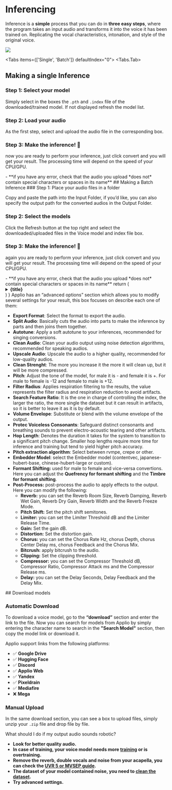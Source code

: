 
# Inferencing

Inference is a **simple** process that you can do in **three easy steps**, where the program takes an input audio and transforms it into the voice it has been trained on. Replicating the vocal characteristics, intonation, and style of the original voice.

![](/Inference.png)

<Tabs items={['Single', 'Batch']} defaultIndex="0">
  <Tabs.Tab>
  <Steps>
  ## Making a single Inference
  ### Step 1: Select your model

Simply select in the boxes the `.pth` and `.index` file of the downloaded/trained model. If not displayed refresh the model list.

### Step 2: Load your audio

As the first step, select and upload the audio file in the corresponding box.

### Step 3: Make the inference! 🎉

now you are ready to perform your inference, just click convert and you will get your result. The processing time will depend on the speed of your CPU/GPU.

</Steps>
- **if you have any error, check that the audio you upload *does not* contain special characters or spaces in its name**
</Tabs.Tab>
  <Tabs.Tab> <Steps>
   ## Making a Batch Inference
  ### Step 1: Place your audio files in a folder

Copy and paste the path into the Input Folder, if you’d like, you can also specify the output path for the converted audios in the Output Folder.

### Step 2: Select the models

Click the Refresh button at the top right and select the downloaded/uploaded files in the Voice model and index file box.

### Step 3: Make the inference! 🎉

again you are ready to perform your inference, just click convert and you will get your result. The processing time will depend on the speed of your CPU/GPU.


</Steps>
- **if you have any error, check that the audio you upload *does not* contain special characters or spaces in its name**
</Tabs.Tab>
</Tabs>
  return (
    <details
      closed
      className="last-of-type:mb-0 rounded-lg bg-neutral-50 dark:bg-neutral-800 p-2 mt-4"
    >
      <summary>
        <strong className="text-lg">{title}</strong>
      </summary>
      <div className="nx-p-2">{children}</div>
    </details>
  )
}

<FAQBox title="Advanced Settings section">
Applio has an “advanced options” section which allows you to modify several settings for your result, this box focuses on describe each one of them:

- **Export Format**: Select the format to export the audio.
- **Split Audio**: Basically cuts the audio into parts to make the inference by parts and then joins them together.
- **Autotune**: Apply a soft autotune to your inferences, recommended for singing conversions.
- **Clean Audio**: Clean your audio output using noise detection algorithms, recommended for speaking audios.
- **Upscale Audio**: Upscale the audio to a higher quality, recommended for low-quality audios.
- **Clean Strenght**: The more you increase it the more it will clean up, but it will be more compressed.
- **Pitch**: Adjust the tone of the model, for male it is - and female it is +. For male to female is -12 and female to male is +12.
- **Filter Radius**: Applies respiration filtering to the results, the value represents the filter radius and respiration reduction to avoid artifacts.
- **Search Feature Ratio**: It is the one in charge of controlling the index, the larger the ratio, the more single the dataset but it can result in artifacts, so it is better to leave it as it is by default.
- **Volume Envelope**: Substitute or blend with the volume envelope of the output.
- **Protec Voiceless Consonants**: Safeguard distinct consonants and breathing sounds to prevent electro-acoustic tearing and other artifacts.
- **Hop Length**: Denotes the duration it takes for the system to transition to a significant pitch change. Smaller hop lengths require more time for inference and training but tend to yield higher pitch accuracy.
- **Pitch extraction algorithm**: Select between rvmpe, crepe or other.
- **Embedder Model**: select the Embedder model (contentvec, japanese-hubert-base, chinese-hubert-large or custom).
- **Formant Shifting:** used for male to female and vice-versa convertions. Here you can adjust the **Quefrency for formant shifting** and the **Timbre for formant shifting**.
- **Post-Process:** post-process the audio to apply effects to the output. Here you can modify the following:
   - **Reverb:** you can set the Reverb Room Size, Reverb Damping, Reverb Wet Gain, Reverb Dry Gain, Reverb Width and the Reverb Freeze Mode.
   - **Pitch Shift:** Set the pitch shift semitones.
   - **Limiter:** you can set the Limiter Threshold dB and the Limiter Release Time.
   - **Gain:** Set the gain dB.
   - **Distortion:** Set the distortion gain.
   - **Chorus:** you can set the Chorus Rate Hz, chorus Depth, chorus Center Delay ms, chorus Feedback and the Chorus Mix.
   - **Bitcrush:** apply bitcrush to the audio.
   - **Clipping:** Set the clipping threshold.
   - **Compressor:** you can set the Compressor Threshold dB, Compressor Ratio, Compressor Attack ms and the Compressor Release ms.
   - **Delay:** you can set the Delay Seconds, Delay Feedback and the Delay Mix.
</FAQBox>

<Steps>
## Download models

### Automatic Download

To download a voice model, go to the **“download”** section and enter the link to the file. Now you can search for models from Applio by simply entering the character name to search in the **"Search Model"** section, then copy the model link or download it.

Applio support links from the following platforms:

- ✅ **Google Drive**
- ✅ **Hugging Face**
- ✅ **Discord**
- ✅ **Applio Web**
- ✅ **Yandex**
- ✅ **Pixeldrain**
- ✅ **Mediafire**
- ❌ **Mega**
 
 ### Manual Upload

In the same download section, you can see a box to upload files, simply unzip your `.zip` file and drop file by file.
</Steps>

<FAQBox title="FAQ about making inferences">
What should I do if my output audio sounds robotic?


- **Look for better quality audio.**
- **In case of training, your voice model needs more [training](/getting-started/training) or is overtraining.**
- **Remove the reverb, double vocals and noise from your acapella, you can check the [UVR 5 or MVSEP guide](/guides/audio-isolating/uvr).**
- **The dataset of your model contained noise, you need to [clean the dataset](/guides/create-datasets/create-datasets).**
- **Try advanced settings.**
</FAQBox>
